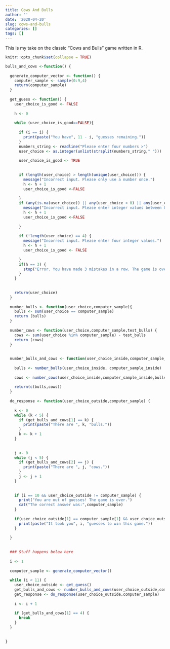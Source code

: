 ```yaml
---
title: Cows And Bulls
author: ''
date: '2020-04-20'
slug: cows-and-bulls
categories: []
tags: []
---
```


This is my take on the classic "Cows and Bulls" game written in R.

```r
knitr::opts_chunk$set(collapse = TRUE)
```

```r
bulls_and_cows <-function() {
  
  generate_computer_vector <- function() {
    computer_sample <- sample(0:9,4)                                      #generates computer vector
    return(computer_sample)
  }
  
  get_guess <- function() {
    user_choice_is_good <- FALSE
    
    h <- 0
    
    while (user_choice_is_good==FALSE){
      
      if (i == i) {
        print(paste("You have", 11 - i, "guesses remaining."))
      }
      numbers_string <- readline("Please enter four numbers >")           #prompts user to make a guess
      user_choice <- as.integer(unlist(strsplit(numbers_string," ")))
      
      user_choice_is_good <- TRUE
      
      
      if (length(user_choice) > length(unique(user_choice))) {
        message("Incorrect input. Please only use a number once.")      #check to make sure there are no repeated numbers
        h <- h + 1
        user_choice_is_good <-FALSE
        
      }
      if (any(is.na(user_choice)) || any(user_choice < 0) || any(user_choice > 9)) {
        message("Incorrect input. Please enter integer values between 0 and 9.")           #check to make sure the value is numeric between 0 and 9 inclusive
        h <- h + 1
        user_choice_is_good <-FALSE
        
      }
      
      if (!length(user_choice) == 4) {
        message("Incorrect input. Please enter four integer values.")                       #check to make sure 4 numbers are input
        h <- h + 1
        user_choice_is_good <- FALSE
        
      }
      if(h == 3) {
        stop("Error. You have made 3 mistakes in a row. The game is over.")                 #ends the game after 3 consecutive mistakes
      }
    }
    
    
    return(user_choice)
  }
  
  number_bulls <- function(user_choice,computer_sample){
    bulls <- sum(user_choice == computer_sample)                                             #calculates bulls
    return (bulls)
  }
  
  number_cows <- function(user_choice,computer_sample,test_bulls) {
    cows <- sum(user_choice %in% computer_sample) - test_bulls                               #calculates cows
    return (cows)
  }
  
  
  number_bulls_and_cows <- function(user_choice_inside,computer_sample_inside) {
    
    bulls <- number_bulls(user_choice_inside, computer_sample_inside)
    
    cows <- number_cows(user_choice_inside,computer_sample_inside,bulls)
    
    return(c(bulls,cows))
  }
  
  do_response <- function(user_choice_outside,computer_sample) {
    
    k <- 0
    while (k < 5) {
      if (get_bulls_and_cows[1] == k) {                                              #prints number of bulls
        print(paste("There are ", k, "bulls."))
      }
      k <- k + 1
    }
    
    
    j <- 0
    while (j < 5) {
      if (get_bulls_and_cows[2] == j) {
        print(paste("There are ", j, "cows."))                                         #prints number of cows
      }
      j <- j + 1
    }
    
    
    if (i == 10 && user_choice_outside != computer_sample) {
      print("You are out of guesses! The game is over.")
      cat("The correct answer was:",computer_sample)
    }
    
    if(user_choice_outside[1] == computer_sample[1] && user_choice_outside[2] == computer_sample[2] && user_choice_outside[3] == computer_sample[3] && user_choice_outside[4] == computer_sample[4]) {
      print(paste("It took you", i, "guesses to win this game."))
    }
    
  }
  
  
  ### Stuff happens below here
  
  i <- 1
  
  computer_sample <- generate_computer_vector()
  
  while (i < 11) {
    user_choice_outside <- get_guess()
    get_bulls_and_cows <- number_bulls_and_cows(user_choice_outside,computer_sample)
    get_response <- do_response(user_choice_outside,computer_sample)
    
    i <- i + 1
    
    if (get_bulls_and_cows[1] == 4) {
      break
    }
  }
  
  
}
```

